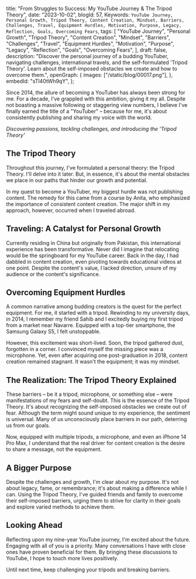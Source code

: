   title: "From Struggles to Success: My YouTube Journey & The Tripod Theory",
  date: "2023-10-02",
  blogId: 57,
  Keywords: `YouTube Journey, Personal Growth, Tripod Theory, Content Creation, Mindset, Barriers, Challenges, Travel, Equipment Hurdles, Motivation, Purpose, Legacy, Reflection, Goals, Overcoming Fears`,
  tags: [
    "YouTube Journey",
    "Personal Growth",
    "Tripod Theory",
    "Content Creation",
    "Mindset",
    "Barriers",
    "Challenges",
    "Travel",
    "Equipment Hurdles",
    "Motivation",
    "Purpose",
    "Legacy",
    "Reflection",
    "Goals",
    "Overcoming Fears",
  ],
  draft: false,
  description:
    "Discover the personal journey of a budding YouTuber, navigating challenges, international travels, and the self-formulated 'Tripod Theory'. Learn about the self-imposed obstacles we create and how to overcome them.",
  openGraph: {
    images: ["/static/blog/00017.png"],
  },
  embedId: "sTl40tWh9qY",
};

<BlogHeader metadata={metadata} />

Since 2014, the allure of becoming a YouTuber has always been strong for me. For a decade, I've grappled with this ambition, giving it my all. Despite not boasting a massive following or staggering view numbers, I believe I've finally earned the title of a "YouTuber" – because for me, it's about consistently publishing and sharing my voice with the world.

_Discovering passions, tackling challenges, and introducing the 'Tripod Theory'_

## The Tripod Theory

Throughout this journey, I've formulated a personal theory: the Tripod Theory. I'll delve into it later. But, in essence, it's about the mental obstacles we place in our paths that hinder our growth and potential.

In my quest to become a YouTuber, my biggest hurdle was not publishing content. The remedy for this came from a course by Anita, who emphasized the importance of consistent content creation. The major shift in my approach, however, occurred when I traveled abroad.

## Traveling: A Catalyst for Personal Growth

Currently residing in China but originally from Pakistan, this international experience has been transformative. Never did I imagine that relocating would be the springboard for my YouTube career. Back in the day, I had dabbled in content creation, even pivoting towards educational videos at one point. Despite the content's value, I lacked direction, unsure of my audience or the content's significance.

## Overcoming Equipment Hurdles

A common narrative among budding creators is the quest for the perfect equipment. For me, it started with a tripod. Rewinding to my university days, in 2014, I remember my friend Sahib and I excitedly buying my first tripod from a market near Navarre. Equipped with a top-tier smartphone, the Samsung Galaxy S5, I felt unstoppable.

However, this excitement was short-lived. Soon, the tripod gathered dust, forgotten in a corner. I convinced myself the missing piece was a microphone. Yet, even after acquiring one post-graduation in 2018, content creation remained stagnant. It wasn't the equipment; it was my mindset.

## The Realization: The Tripod Theory Explained

These barriers – be it a tripod, microphone, or something else – were manifestations of my fears and self-doubt. This is the essence of the Tripod Theory. It's about recognizing the self-imposed obstacles we create out of fear. Although the term might sound unique to my experience, the sentiment is universal. Many of us unconsciously place barriers in our path, deterring us from our goals.

Now, equipped with multiple tripods, a microphone, and even an iPhone 14 Pro Max, I understand that the real driver for content creation is the desire to share a message, not the equipment.

## A Bigger Purpose

Despite the challenges and growth, I'm clear about my purpose. It's not about legacy, fame, or remembrance; it's about making a difference while I can. Using the Tripod Theory, I've guided friends and family to overcome their self-imposed barriers, urging them to strive for clarity in their goals and explore varied methods to achieve them.

## Looking Ahead

Reflecting upon my nine-year YouTube journey, I'm excited about the future. Engaging with all of you is a priority. Many conversations I have with close ones have proven beneficial for them. By bringing these discussions to YouTube, I hope to touch more lives positively.

Until next time, keep challenging your tripods and breaking barriers.
